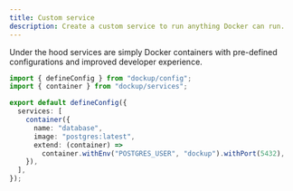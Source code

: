```yaml
---
title: Custom service
description: Create a custom service to run anything Docker can run.
---
```


Under the hood services are simply Docker containers with pre-defined configurations and improved developer experience.

```ts title="dockup.config.ts" twoslash
import { defineConfig } from "dockup/config";
import { container } from "dockup/services";

export default defineConfig({
  services: [
    container({
      name: "database",
      image: "postgres:latest",
      extend: (container) =>
        container.withEnv("POSTGRES_USER", "dockup").withPort(5432),
    }),
  ],
});
```

